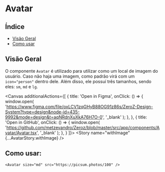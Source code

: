 
<Meta of={AvatarStory} />

# Avatar

## Índice

- [Visão Geral](#visão-geral)
- [Como usar](#como-usar)

## Visão Geral

O componente `Avatar` é utilizado para utilizar como um local de imagem do usuário. Caso não haja uma imagem, como padrão virá com um `icon="person"` dentro dele. Além disso, ele possuí três tamanhos, sendo eles: `sm`, `md` e `lg`.

<Canvas additionalActions={[
    {
      title: 'Open in Figma', 
      onClick: () => {
        window.open(
          'https://www.figma.com/file/oxLCV1zqGHyB88OG91z86s/ZeroZ-Design-System?type=design&node-id=435-9992&mode=design&t=aqNRdnXuXkA76H7O-0',
          '_blank'
        );
      },
    },
    {
      title: 'Open in GitHub',
      onClick: () => {
        window.open(
          'https://github.com/metzevandro/Zeroz/blob/master/src/app/components/Avatar/Avatar.tsx',
          '_blank'
        );
      },
    }
  ]}>
  <Story name="withImage" {...AvatarStory.withImage} />

</Canvas>
<Controls />

## Como usar:

```tsx
<Avatar size="md" src="https://picsum.photos/100" />
```
